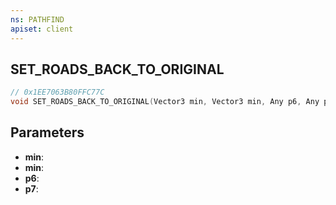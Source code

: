 ```yaml
---
ns: PATHFIND
apiset: client
---
```

## SET_ROADS_BACK_TO_ORIGINAL

```c
// 0x1EE7063B80FFC77C
void SET_ROADS_BACK_TO_ORIGINAL(Vector3 min, Vector3 min, Any p6, Any p7);
```


## Parameters
* **min**:
* **min**:
* **p6**:
* **p7**: